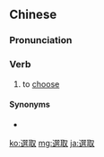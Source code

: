 {{also|选取}}
==Chinese==
{{zh-forms|s=选取}}

===Pronunciation===
{{zh-pron
|m=xuǎnqǔ
|c=syun2 ceoi2
|mn=qz,tw,xm:soán-chhú/zz:soán-chhí
|cat=v
}}

===Verb===
{{zh-verb}}
# to [[choose]]

====Synonyms====
* {{zh-l|選擇}}

[[ko:選取]]
[[mg:選取]]
[[ja:選取]]